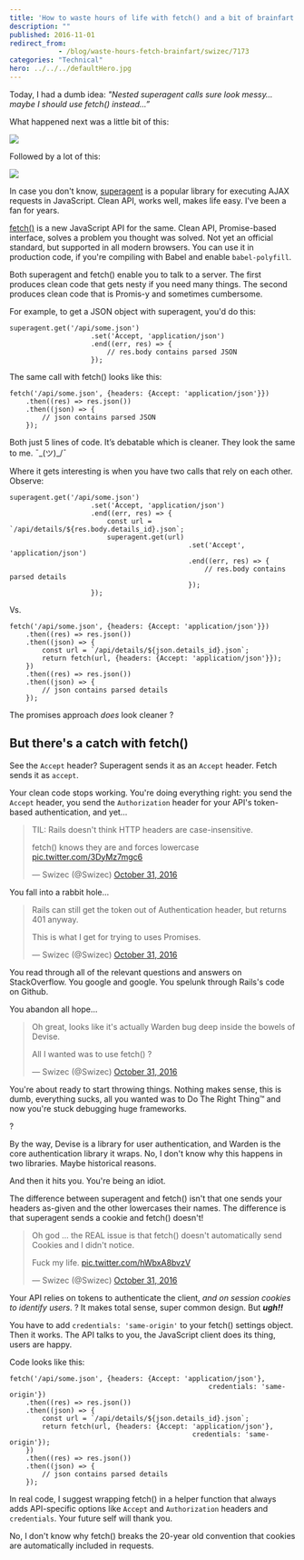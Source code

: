 ```yaml
---
title: 'How to waste hours of life with fetch() and a bit of brainfart'
description: ""
published: 2016-11-01
redirect_from: 
            - /blog/waste-hours-fetch-brainfart/swizec/7173
categories: "Technical"
hero: ../../../defaultHero.jpg
---
```

Today, I had a dumb idea: _&quot;Nested superagent calls sure look messy… maybe I should use fetch() instead…”_



What happened next was a little bit of this:



![](./img/media-Kh296M49Zr1Sg-giphy.gif)



Followed by a lot of this:



![](./img/media-X83Y7r03T6uty-giphy.gif)



In case you don&#x27;t know, [superagent](https://github.com/visionmedia/superagent) is a popular library for executing AJAX requests in JavaScript. Clean API, works well, makes life easy. I&#x27;ve been a fan for years.



[fetch()](https://developer.mozilla.org/en-US/docs/Web/API/Fetch_API) is a new JavaScript API for the same. Clean API, Promise-based interface, solves a problem you thought was solved. Not yet an official standard, but supported in all modern browsers. You can use it in production code, if you&#x27;re compiling with Babel and enable `babel-polyfill`.



Both superagent and fetch() enable you to talk to a server. The first produces clean code that gets nesty if you need many things. The second produces clean code that is Promis-y and sometimes cumbersome.



For example, to get a JSON object with superagent, you&#x27;d do this:



```
superagent.get('/api/some.json')
                    .set('Accept, 'application/json')
                    .end((err, res) => {
                        // res.body contains parsed JSON
                    });
```



The same call with fetch() looks like this:



```
fetch('/api/some.json', {headers: {Accept: 'application/json'}})
    .then((res) => res.json())
    .then((json) => {
        // json contains parsed JSON
    });
```



Both just 5 lines of code. It’s debatable which is cleaner. They look the same to me. ¯\_(ツ)\_/¯



Where it gets interesting is when you have two calls that rely on each other. Observe:



```
superagent.get('/api/some.json')
                    .set('Accept, 'application/json')
                    .end((err, res) => {
                        const url = `/api/details/${res.body.details_id}.json`;
                        superagent.get(url)
                                            .set('Accept', 'application/json')
                                            .end((err, res) => {
                                                // res.body contains parsed details
                                            });
                    });
```



Vs.



```
fetch('/api/some.json', {headers: {Accept: 'application/json'}})
    .then((res) => res.json())
    .then((json) => {
        const url = `/api/details/${json.details_id}.json`;
        return fetch(url, {headers: {Accept: 'application/json'}});
    })
    .then((res) => res.json())
    .then((json) => {
        // json contains parsed details
    });
```



The promises approach _does_ look cleaner ?



## But there&#x27;s a catch with fetch()



See the `Accept` header? Superagent sends it as an `Accept` header. Fetch sends it as `accept`.



Your clean code stops working. You&#x27;re doing everything right: you send the `Accept` header, you send the `Authorization` header for your API&#x27;s token-based authentication, and yet…



> TIL: Rails doesn&#x27;t think HTTP headers are case-insensitive.  
>   
> fetch() knows they are and forces lowercase [pic.twitter.com/3DyMz7mgc6](https://t.co/3DyMz7mgc6)
>
> — Swizec (@Swizec) [October 31, 2016](https://twitter.com/Swizec/status/793197010664824832)



You fall into a rabbit hole…



> Rails can still get the token out of Authentication header, but returns 401 anyway.  
>   
> This is what I get for trying to uses Promises.
>
> — Swizec (@Swizec) [October 31, 2016](https://twitter.com/Swizec/status/793200932485894144)



You read through all of the relevant questions and answers on StackOverflow. You google and google. You spelunk through Rails&#x27;s code on Github.



You abandon all hope…



> Oh great, looks like it&#x27;s actually Warden bug deep inside the bowels of Devise.  
>   
> All I wanted was to use fetch() ?
>
> — Swizec (@Swizec) [October 31, 2016](https://twitter.com/Swizec/status/793210701175148544)



You&#x27;re about ready to start throwing things. Nothing makes sense, this is dumb, everything sucks, all you wanted was to Do The Right Thing™ and now you&#x27;re stuck debugging huge frameworks.



?



By the way, Devise is a library for user authentication, and Warden is the core authentication library it wraps. No, I don&#x27;t know why this happens in two libraries. Maybe historical reasons.



And then it hits you. You&#x27;re being an idiot.



The difference between superagent and fetch() isn&#x27;t that one sends your headers as-given and the other lowercases their names. The difference is that superagent sends a cookie and fetch() doesn&#x27;t!



> Oh god ... the REAL issue is that fetch() doesn&#x27;t automatically send Cookies and I didn&#x27;t notice.  
>   
> Fuck my life. [pic.twitter.com/hWbxA8bvzV](https://t.co/hWbxA8bvzV)
>
> — Swizec (@Swizec) [October 31, 2016](https://twitter.com/Swizec/status/793215715939463168)



Your API relies on tokens to authenticate the client, _and on session cookies to identify users_. ? It makes total sense, super common design. But **_ugh!!_**



You have to add `credentials: 'same-origin'` to your fetch() settings object. Then it works. The API talks to you, the JavaScript client does its thing, users are happy.



Code looks like this:



```
fetch('/api/some.json', {headers: {Accept: 'application/json'},
                                                 credentials: 'same-origin'})
    .then((res) => res.json())
    .then((json) => {
        const url = `/api/details/${json.details_id}.json`;
        return fetch(url, {headers: {Accept: 'application/json'},
                                             credentials: 'same-origin'});
    })
    .then((res) => res.json())
    .then((json) => {
        // json contains parsed details
    });
```



In real code, I suggest wrapping fetch() in a helper function that always adds API-specific options like `Accept` and `Authorization` headers and `credentials`. Your future self will thank you.



No, I don&#x27;t know why fetch() breaks the 20-year old convention that cookies are automatically included in requests.